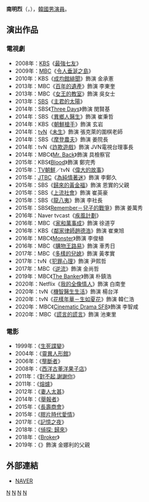 {{藝人
|姓名 = 南明烈
|類型 = 男演員
|圖片 = 
|圖片尺寸 = 
|圖片簡介 = 
|本名 = 
|外文名 = 남명렬
|外文 = ko
|羅馬拼音 = Nam Myung Ryul
|英文名 =
|暱稱 =
|其他藝名 = 
|國籍 = {{KOR}}
|出生日期 = {{birth_date_and_age|1959|5|14}}
|出生地點 = {{KOR}}[[大田廣域市|大田廣域市]]
|宗教信仰 = 
|語言 = [[韓語|韓語]]
|職業 = [[演員|演員]]
|教育程度 = [[忠南大學|忠南大學]]
|出道作品 = 
|出道日期 = 1997年
|代表作品 = 
|活躍年代 =
|唱片公司 = 
|經紀公司 = SY Entertainment
|相關團體 = 
|網站 = 
}}

'''南明烈'''（{{lang-ko|'''남명렬'''}}，{{bd|1959年|5月14日}}），[[韓國|韓國]][[男演員|男演員]]。

== 演出作品 ==
=== 電視劇 ===
*2008年：[[韓國放送公社|KBS]]《[[最強七友|最強七友]]》
*2009年：[[文化廣播_(韓國)|MBC]]《[[令人垂涎之島|令人垂涎之島]]》
*2010年：KBS《[[成均館緋聞|成均館緋聞]]》飾演 金承憲
*2013年：MBC《[[百年的遺產|百年的遺產]]》飾演 李東奎
*2013年：MBC《[[女王的教室_(韓國電視劇)|女王的教室]]》飾演 吳女士
*2013年：[[SBS_(韓國)|SBS]]《[[主君的太陽|主君的太陽]]》
*2014年：SBS《[[Three_Days|Three Days]]》飾演 閔賢基
*2014年：SBS《[[異鄉人醫生|異鄉人醫生]]》飾演 崔秉哲
*2014年：KBS《[[朝鮮槍手|朝鮮槍手]]》飾演 玄岩
*2014年：[[tvN|tvN]]《[[未生|未生]]》飾演 張克萊的圍棋老師
*2014年：SBS《[[摩登農夫|摩登農夫]]》飾演 姜院長
*2014年：tvN《[[詐欺遊戲_(韓國電視劇)|詐欺遊戲]]》飾演 JVN電視台理事長
*2014年：MBC《[[Mr._Back|Mr. Back]]》飾演 具檢察官
*2015年：KBS《[[Blood_(電視劇)|Blood]]》飾演 鄭完秀
*2015年：[[TV朝鮮|TV朝鮮]]／tvN《[[偉大的故事|偉大的故事]]》
*2015年：[[JTBC|JTBC]]《[[為純情著迷|為純情著迷]]》飾演 李鄭久
*2015年：SBS《[[歸來的黃金福|歸來的黃金福]]》飾演 恩實的父親
*2015年：SBS《[[上流社會_(電視劇)|上流社會]]》飾演 崔英豪
*2015年：SBS《[[龍八夷|龍八夷]]》飾演 李社長
*2015年：SBS《[[Remember－兒子的戰爭|Remember－兒子的戰爭]]》飾演 姜萬秀
*2016年：Naver tvcast《[[疾風計劃|疾風計劃]]》
*2016年：MBC《[[家和萬事成|家和萬事成]]》飾演 徐道亨
*2016年：KBS《[[鄰家律師趙德浩|鄰家律師趙德浩]]》飾演 崔東旭
*2016年：MBC《[[Monster_(電視劇)|Monster]]》飾演 李俊植
*2016年：MBC《[[購物王路易|購物王路易]]》飾演 車秀日
*2017年：MBC《[[多樣的兒媳|多樣的兒媳]]》飾演 黃孝實
*2017年：tvN《[[犯罪心理_(韓國)|犯罪心理]]》飾演 尹熙哲
*2017年：MBC《[[逆流|逆流]]》飾演 金尚哲
*2019年：MBC《[[The_Banker_(電視劇)|The Banker]]》飾演 朴鎮浩
*2020年：Netflix《[[我的全像情人|我的全像情人]]》飾演 白南奎
*2020年：tvN《[[機智醫生生活|機智醫生生活]]》飾演 楊台洋
*2020年：tvN《[[花樣年華－生如夏花|花樣年華－生如夏花]]》飾演 韓仁浩
*2020年：MBC《[[SF8|Cinematic Drama SF8]]》飾演 李智咸
*2020年：MBC《[[謊言的謊言|謊言的謊言]]》飾演 池東里

=== 電影 ===
*1999年：《[[生死諜變|生死諜變]]》
*2004年：《[[靈異人形館|靈異人形館]]》
*2006年：《[[壟斷者_(電影)|壟斷者]]》
*2008年：《[[西洋古董洋果子店_(電影)|西洋古董洋果子店]]》
*2011年：《[[對不起,謝謝你|對不起,謝謝你]]》
*2011年：《[[熔爐_(電影)|熔爐]]》 
*2012年：《[[妻人太甚|妻人太甚]]》
*2014年：《[[举报者_(电影)|舉報者]]》
*2015年：《[[長壽商會|長壽商會]]》
*2015年：《[[膠片時代愛情|膠片時代愛情]]》
*2017年：《[[記憶之夜|記憶之夜]]》
*2018年：《[[偵探:_歸來|偵探: 歸來]]》
*2018年：《[[Broker|Broker]]》
*2019年：《{{link-ko|黑錢（韓國電影）|블랙머니 (영화)|黑錢}}》飾演 金娜利的父親

== 外部連結 ==
*[http://people.search.naver.com/search.naver?where=nexearch&query=%EB%82%A8%EB%AA%85%EB%A0%AC&sm=tab_etc&ie=utf8&key=PeopleService&os=116595 NAVER] {{Wayback|url=http://people.search.naver.com/search.naver?where=nexearch&query=%EB%82%A8%EB%AA%85%EB%A0%AC&sm=tab_etc&ie=utf8&key=PeopleService&os=116595 |date=20200418182409 }}{{ko}}

[[Category:韓國電視演員|N]]
[[Category:韓國電影演員|N]]
[[Category:大田廣域市出身人物|N]]
[[Category:南姓|N]]